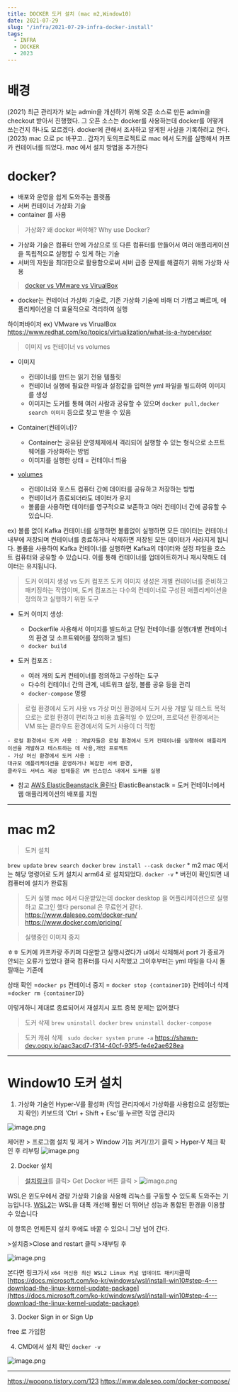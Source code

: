 ```yaml
---
title: DOCKER 도커 설치 (mac m2,Window10)
date: 2021-07-29
slug: "/infra/2021-07-29-infra-docker-install"
tags:
  - INFRA
  - DOCKER
  - 2023
---
```

# 배경
(2021)
최근 관리자가 보는 admin을 개선하기 위해
오픈 소스로 만든 admin을 checkout 받아서 진행했다.
그 오픈 소스는 docker를 사용하는데 docker를 어떻게 쓰는건지 하나도 모르겠다.
docker에 관해서 조사하고 알게된 사실을 기록하려고 한다.
(2023)
mac 으로 pc 바꾸고.. 갑자기 토의프로젝트로 mac 에서 도커를 실행해서 카프카 컨테이너를 띄었다.
mac 에서 설치 방법을 추가한다

# docker?
* 배포와 운영을 쉽게 도와주는 플랫폼
* 서버 컨테이너 가상화 기술
* container 를 사용

> 가상화? 왜 docker 써야해? Why use Docker?
* 가상화 기술은 컴퓨터 안에 가상으로 또 다른 컴퓨터를 만들어서 여러 애플리케이션을 독립적으로 실행할 수 있게 하는 기술
* 서버의 자원을 최대한으로 활용함으로써 서버 급증 문제를 해결하기 위해 가상화 사용

> [docker vs VMware vs  VirualBox](https://cloudacademy.com/blog/docker-vs-virtual-machines-differences-you-should-know/)
* docker는 컨테이너 가상화 기술로, 기존 가상화 기술에 비해 더 가볍고 빠르며, 애플리케이션을 더 효율적으로 격리하여 실행

하이퍼바이저 ex) VMware vs  VirualBox
https://www.redhat.com/ko/topics/virtualization/what-is-a-hypervisor

>  이미지 vs 컨테이너 vs volumes
* 이미지
    - 컨테이너를 만드는 읽기 전용 템플릿
    - 컨테이너 실행에 필요한 파일과 설정값을 입력한 yml 파일을 빌드하여 이미지를 생성
    - 이미지는 도커를 통해 여러 사람과 공유할 수 있으며 `docker pull,docker search 이미지` 등으로 찾고 받을 수 있음

* Container(컨테이너)?
    - Container는 공유된 운영체제에서 격리되어 실행할 수 있는 형식으로 소프트웨어를 가상화하는 방법
    - 이미지를 실행한 상태 = 컨테이너 띄움

* [volumes](https://blog.naver.com/PostView.naver?blogId=oxcow119&logNo=222412860960&categoryNo=0&parentCategoryNo=0)
    - 컨테이너와 호스트 컴퓨터 간에 데이터를 공유하고 저장하는 방법
    - 컨테이너가 종료되더라도 데이터가 유지
    - 볼륨을 사용하면 데이터를 영구적으로 보존하고 여러 컨테이너 간에 공유할 수 있습니다.

ex) 볼륨 없이 Kafka 컨테이너를 실행하면
볼륨없이 실행하면 모든 데이터는 컨테이너 내부에 저장되며  컨테이너를 종료하거나 삭제하면 저장된 모든 데이터가 사라지게 됩니다.
볼륨을 사용하여 Kafka 컨테이너를 실행하면 Kafka의 데이터와 설정 파일을 호스트 컴퓨터와 공유할 수 있습니다.
이를 통해 컨테이너를 업데이트하거나 재시작해도 데이터는 유지됩니다.

> 도커 이미지 생성 vs 도커 컴포즈
도커 이미지 생성은 개별 컨테이너를 준비하고 패키징하는 작업이며,
도커 컴포즈는 다수의 컨테이너로 구성된 애플리케이션을 정의하고 실행하기 위한 도구

* 도커 이미지 생성:
    - Dockerfile 사용해서 이미지를 빌드하고 단일 컨테이너를 실행(개별 컨테이너의 환경 및 소프트웨어를 정의하고 빌드)
    - `docker build`

* 도커 컴포즈 :
    - 여러 개의 도커 컨테이너를 정의하고 구성하는 도구
    - 다수의 컨테이너 간의 관계, 네트워크 설정, 볼륨 공유 등을 관리
    - `docker-compose` 명령

> 로컬 환경에서 도커 사용 vs 가상 머신 환경에서 도커 사용
개발 및 테스트 목적으로는 로컬 환경이 편리하고 비용 효율적일 수 있으며, 프로덕션 환경에서는 VM 또는 클라우드 환경에서의 도커 사용이 더 적합

    - 로컬 환경에서 도커 사용 : 개발자들은 로컬 환경에서 도커 컨테이너를 실행하여 애플리케이션을 개발하고 테스트하는 데 사용,개인 프로젝트
    - 가상 머신 환경에서 도커 사용 :
    대규모 애플리케이션을 운영하거나 복잡한 서버 환경,
    클라우드 서비스 제공 업체들은 VM 인스턴스 내에서 도커를 실행

* 참고
[AWS ElasticBeanstaclk  올린다](https://docs.aws.amazon.com/ko_kr/elasticbeanstalk/latest/dg/create_deploy_docker.html)
ElasticBeanstaclk = 도커 컨테이너에서 웹 애플리케이션의 배포를 지원

___
# mac m2
> 도커 설치

`brew update`
`brew search docker`
`brew install --cask docker`
    *  m2 mac 에서는 해당 명령어로 도커 설치시 arm64 로 설치되었다.
`docker -v`
    * 버전이 확인되면 내 컴퓨터에 설치가 완료됨

> 도커 실행
mac 에서 다운받았는데
docker desktop 을 어플리케이션으로 실행하고 로그인 했다
personal 은 무료인거 같다.
https://www.daleseo.com/docker-run/
https://www.docker.com/pricing/

> 실행중인 이미지 중지

ㅎㅎ 도커에 카프카랑 주키퍼 다운받고 실행시켰다가 ui에서 삭제해서 port 가 종료가 안되는 오류가 있었다
결국 컴퓨터를 다시 시작했고
그이후부터는 yml 파일을 다시 돌릴때는 기존에

상태 확인 =`docker ps`
컨테이너 중지 = `docker stop {containerID}`
컨테이너 삭제 =`docker rm {containerID}`

이렇게하니 제대로 종료되어서 재설치시 포트 중복 문제는 없어졌다

> 도커 삭제
`brew uninstall docker`
`brew uninstall docker-compose`

> 도커 캐쉬 삭제
` sudo docker system prune -a`
https://shawn-dev.oopy.io/aac3acd7-f314-40cf-93f5-fe4e2ae628ea

___
# Window10 도커 설치

1. 가상화 기술인 Hyper-V를 활성화
(작업 관리자에서 가상화를 사용함으로 설정했는지 확인)
키보드의 'Ctrl + Shift + Esc'를 누르면 작업 관리자

![image.png](./docker1.JPG)

제어판 > 프로그램 설치 및 제거 > Window 기능 켜기/끄기 클릭 > Hyper-V 체크 확인 후 리부팅
![image.png](/content/postsnt/posts/img/docker2.JPG)

2. Docker 설치
> [설치링크](https://hub.docker.com/editions/community/docker-ce-desktop-windows/)를 클릭> Get Docker 버튼 클릭 >
![image.png](./docker3.JPG)

WSL은 윈도우에서 경량 가상화 기술을 사용해 리눅스를 구동할 수 있도록 도와주는 기능입니다. [WSL2](https://www.44bits.io/ko/post/wsl2-install-and-basic-usage)는 WSL을 대폭 개선해 훨씬 더 뛰어난 성능과 통합된 환경을 이용할 수 있습니다

이 항목은 언제든지 설치 후에도 바꿀 수 있으니 그냥 넘어 간다.

\>설치중\>Close and restart 클릭 \>재부팅 후

![image.png](./docker4.JPG)

본다면 링크가서 `x64 머신용 최신 WSL2 Linux 커널 업데이트 패키지`클릭
[https://docs.microsoft.com/ko-kr/windows/wsl/install-win10#step-4---download-the-linux-kernel-update-package](https://docs.microsoft.com/ko-kr/windows/wsl/install-win10#step-4---download-the-linux-kernel-update-package)

 3. Docker Sign in or Sign Up

free 로 가입함

 4. CMD에서 설치 확인 `docker -v`

![image.png](./docker5.JPG)


___


https://wooono.tistory.com/123
https://www.daleseo.com/docker-compose/